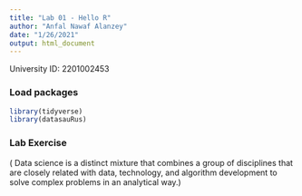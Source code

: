 ```yaml
---
title: "Lab 01 - Hello R"
author: "Anfal Nawaf Alanzey"
date: "1/26/2021"
output: html_document
---
```


University ID: 2201002453

### Load packages

```r
library(tidyverse) 
library(datasauRus)
```


### Lab Exercise

( Data science is a distinct mixture that combines a group of disciplines that are closely related with data, technology, and algorithm development to solve complex problems in an analytical way.) 